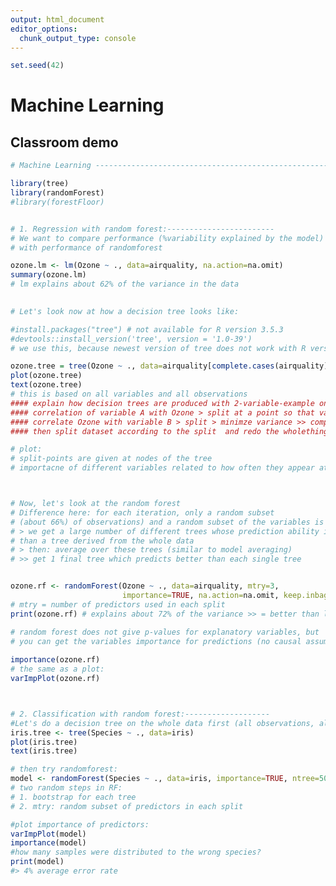 ```yaml
---
output: html_document
editor_options: 
  chunk_output_type: console
---
```


```r
set.seed(42)
```

# Machine Learning

## Classroom demo

```r
# Machine Learning --------------------------------------------------------

library(tree)
library(randomForest)
#library(forestFloor)


# 1. Regression with random forest:------------------------
# We want to compare performance (%variability explained by the model) of lm 
# with performance of randomforest

ozone.lm <- lm(Ozone ~ ., data=airquality, na.action=na.omit)
summary(ozone.lm)
# lm explains about 62% of the variance in the data

 
# Let's look now at how a decision tree looks like:

#install.packages("tree") # not available for R version 3.5.3
#devtools::install_version('tree', version = '1.0-39')
# we use this, because newest version of tree does not work with R version

ozone.tree = tree(Ozone ~ ., data=airquality[complete.cases(airquality),])
plot(ozone.tree)
text(ozone.tree)
# this is based on all variables and all observations
#### explain how decision trees are produced with 2-variable-example on the blackboard:
#### correlation of variable A with Ozone > split at a point so that variance left and right of the split is minimized, remember outcome 
#### correlate Ozone with variable B > split > minimze variance >> compare this with performance of variable A >> if A removes more variability, choose splitof A for first node
#### then split dataset according to the split  and redo the wholethingfor the two groups that wer generated >>> leads to 1 decision tree for the dataset

# plot:
# split-points are given at nodes of the tree
# importacne of different variables related to how often they appear at these nodes



# Now, let's look at the random forest
# Difference here: for each iteration, only a random subset 
# (about 66%) of observations) and a random subset of the variables is used
# > we get a large number of different trees whose prediction ability is worse 
# than a tree derived from the whole data
# > then: average over these trees (similar to model averaging)
# >> get 1 final tree which predicts better than each single tree 


ozone.rf <- randomForest(Ozone ~ ., data=airquality, mtry=3,
                         importance=TRUE, na.action=na.omit, keep.inbag=T)
# mtry = number of predictors used in each split
print(ozone.rf) # explains about 72% of the variance >> = better than lm!

# random forest does not give p-values for explanatory variables, but 
# you can get the variables importance for predictions (no causal assumptions here!):
 
importance(ozone.rf)
# the same as a plot:
varImpPlot(ozone.rf)



# 2. Classification with random forest:-------------------
#Let's do a decision tree on the whole data first (all observations, all predictors):
iris.tree <- tree(Species ~ ., data=iris)
plot(iris.tree)
text(iris.tree)

# then try randomforest:
model <- randomForest(Species ~ ., data=iris, importance=TRUE, ntree=500, mtry = 2, do.trace=100,  keep.inbag=T)
# two random steps in RF:
# 1. bootstrap for each tree
# 2. mtry: random subset of predictors in each split

#plot importance of predictors:
varImpPlot(model)
importance(model)
#how many samples were distributed to the wrong species?
print(model)
#> 4% average error rate

```
